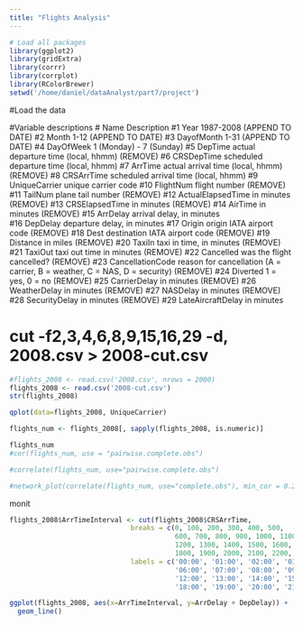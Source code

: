 ```yaml
---
title: "Flights Analysis"
---
```


```r
# Load all packages
library(ggplot2)
library(gridExtra)
library(corrr)
library(corrplot)
library(RColorBrewer)
setwd('/home/daniel/dataAnalyst/part7/project')
```

#Load the data

#Variable descriptions
#	Name 	Description
#1 	Year 	1987-2008  (APPEND TO DATE)
#2 	Month 	1-12     (APPEND TO DATE)
#3 	DayofMonth 	1-31 (APPEND TO DATE)
#4 	DayOfWeek 	1 (Monday) - 7 (Sunday)
#5 	DepTime 	actual departure time (local, hhmm)  (REMOVE)
#6 	CRSDepTime 	scheduled departure time (local, hhmm)
#7 	ArrTime 	actual arrival time (local, hhmm)  (REMOVE)
#8 	CRSArrTime 	scheduled arrival time (local, hhmm)
#9 	UniqueCarrier 	unique carrier code
#10 	FlightNum 	flight number   (REMOVE)
#11 	TailNum 	plane tail number (REMOVE)
#12 	ActualElapsedTime 	in minutes (REMOVE)
#13 	CRSElapsedTime 	in minutes  (REMOVE)
#14 	AirTime 	in minutes (REMOVE)
#15 	ArrDelay 	arrival delay, in minutes   
#16 	DepDelay 	departure delay, in minutes 
#17 	Origin 	origin IATA airport code    (REMOVE)
#18 	Dest 	destination IATA airport code (REMOVE) 
#19 	Distance 	in miles        (REMOVE)
#20 	TaxiIn 	taxi in time, in minutes   (REMOVE)
#21 	TaxiOut 	taxi out time in minutes   (REMOVE)
#22 	Cancelled 	was the flight cancelled?   (REMOVE)
#23 	CancellationCode 	reason for cancellation (A = carrier, B = weather, C = NAS, D = security)   (REMOVE)
#24 	Diverted 	1 = yes, 0 = no  (REMOVE)
#25 	CarrierDelay 	in minutes  (REMOVE)
#26 	WeatherDelay 	in minutes  (REMOVE)
#27 	NASDelay 	in minutes  (REMOVE)
#28 	SecurityDelay 	in minutes  (REMOVE)
#29 	LateAircraftDelay 	in minutes

# cut -f2,3,4,6,8,9,15,16,29 -d, 2008.csv > 2008-cut.csv 

```r
#flights_2008 <- read.csv('2008.csv', nrows = 2000)
flights_2008 <- read.csv('2008-cut.csv')
str(flights_2008)
```
```r
qplot(data=flights_2008, UniqueCarrier)
```


```r
flights_num <- flights_2008[, sapply(flights_2008, is.numeric)]

flights_num
#cor(flights_num, use = "pairwise.complete.obs")

#correlate(flights_num, use="pairwise.complete.obs")
```
```r
#network_plot(correlate(flights_num, use="complete.obs"), min_cor = 0.2, legend = TRUE)
``` 



monit

```r
flights_2008$ArrTimeInterval <- cut(flights_2008$CRSArrTime, 
                              breaks = c(0, 100, 200, 300, 400, 500, 
                                         600, 700, 800, 900, 1000, 1100, 
                                         1200, 1300, 1400, 1500, 1600, 1700, 
                                         1800, 1900, 2000, 2100, 2200, 2300, 2400),
                              labels = c('00:00', '01:00', '02:00', '03:00', '04:00', '05:00',
                                         '06:00', '07:00', '08:00', '09:00', '10:00', '11:00',
                                         '12:00', '13:00', '14:00', '15:00', '16:00', '17:00',
                                         '18:00', '19:00', '20:00', '21:00', '22:00', '23:00'))

ggplot(flights_2008, aes(x=ArrTimeInterval, y=ArrDelay + DepDelay)) +
  geom_line()
```
